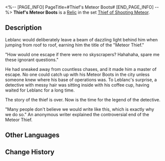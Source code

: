 <%-- [PAGE_INFO]
PageTitle=#Thief's Meteor Boots#
[END_PAGE_INFO] --%>
{{Relic Infobox
|id        = 61114
|image     = Item Thief's Meteor Boots.png{{subst:void|<!--$UPLOAD:<<SpriteOutput/RelicFigures/IconRelic_111_4.png>-<Item Thief's Meteor Boots.png>-<Relic Icons>>-->}}
|set       = Thief of Shooting Meteor
|piece     = Feet
|mentions  = 
}}
{{Description|A pair of boots that enhances any human's physical prowess. It helps the Meteor Thief stride between buildings.}}
'''Thief's Meteor Boots''' is a [[Relic]] in the set [[Thief of Shooting Meteor]].

==Description==
Leblanc would deliberately leave a beam of dazzling light behind him when jumping from roof to roof, earning him the title of the "Meteor Thief."

"How would one escape if there were no skyscrapers? Hahahaha, spare me these ignorant questions."

He had sneaked away from countless chases, and it made him a master of escape. No one could catch up with his Meteor Boots in the city unless someone knew where his base of operations was. To Leblanc's surprise, a detective with messy hair was sitting inside with his coffee cup, having waited for Leblanc for a long time.

The story of the thief is over. Now is the time for the legend of the detective.

"Many people don't believe we would write like this, which is exactly why we do so." An anonymous writer explained the controversial end of the Meteor Thief.

==Other Languages==
{{Other Languages
|en   = Thief's Meteor Boots
|zhs  = 怪盗的流星快靴
|zht  = 怪盜的流星快靴
|ja   = {{Rubi|怪盗|かいとう}}の{{Rubi|流星|りゅうせい}}ブーツ
|ko   = 괴도의 유성 부츠
|es   = Botas meteóricas del ladrón
|fr   = Bottes météoriques de voleur
|ru   = Воровские сапоги-метеоры
|th   = Thief's Meteor Boots
|vi   = Ủng Sao Băng Của Kẻ Trộm
|de   = Meteor-Stiefel des Diebs
|id   = Thief's Meteor Boots
|pt   = Botas Meteóricas do Ladrão
}}

==Change History==
{{Change History|1.0}}